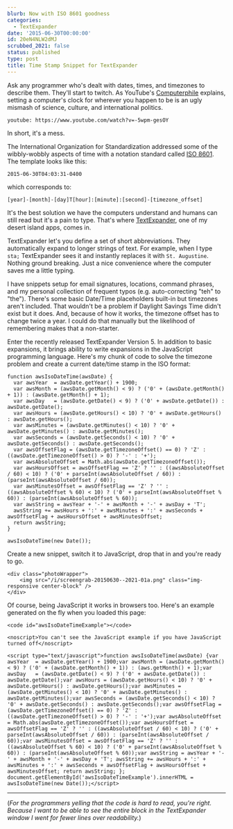 ```yaml
---
blurb: Now with ISO 8601 goodness
categories:
  - TextExpander
date: '2015-06-30T00:00:00'
id: 20eN4NLW2dMJ
scrubbed_2021: false
status: published
type: post
title: Time Stamp Snippet for TextExpander
---
```


Ask any programmer who's dealt with dates, times, and timezones to describe them. They'll start to twitch. As YouTube's [Computerphile](https://www.youtube.com/watch?v=-5wpm-gesOY) explains, setting a computer's clock for wherever you happen to be is an ugly mismash of science, culture, and international politics.

`youtube: https://www.youtube.com/watch?v=-5wpm-gesOY`

In short, it's a mess.

The International Organization for Standardization addressed some of the wibbly-wobbly aspects of time with a notation standard called [ISO 8601](https://en.wikipedia.org/?title=ISO_8601). The template looks like this:

    2015-06-30T04:03:31-0400

which corresponds to:

    [year]-[month]-[day]T[hour]:[minute]:[second]-[timezone_offset]

It's the best solution we have the computers understand and humans can still read but it's a pain to type. That's where [TextExpander](https://smilesoftware.com/TextExpander/index.html), one of my desert island apps, comes in.

TextExpander let's you define a set of short abbreviations. They automatically expand to longer strings of text. For example, when I type `sta;` TextExpander sees it and instantly replaces it with `St. Augustine`. Nothing ground breaking. Just a nice convenience where the computer saves me a little typing. 

I have snippets setup for email signatures, locations, command phrases, and my personal collection of frequent typos (e.g. auto-correcting "teh" to "the"). There's some basic Date/Time placeholders built-in but timezones aren't included. That wouldn't be a problem if Daylight Savings Time didn't exist but it does. And, because of how it works, the timezone offset has to change twice a year. I could do that manually but the likelihood of remembering makes that a non-starter.

Enter the recently released TextExpander Version 5. In addition to basic expansions, it brings ability to write expansions in the JavaScript programming language. Here's my chunk of code to solve the timezone problem and create a current date/time stamp in the ISO format:

```javascript{numberLines: true}
function awsIsoDateTime(awsDate) {
  var awsYear  = awsDate.getYear() + 1900;
  var awsMonth = (awsDate.getMonth() < 9) ? ('0' + (awsDate.getMonth() + 1)) : (awsDate.getMonth() + 1);
  var awsDay   = (awsDate.getDate() < 9) ? ('0' + awsDate.getDate()) : awsDate.getDate();
  var awsHours = (awsDate.getHours() < 10) ? '0' + awsDate.getHours() : awsDate.getHours();
  var awsMinutes = (awsDate.getMinutes() < 10) ? '0' + awsDate.getMinutes() : awsDate.getMinutes();
  var awsSeconds = (awsDate.getSeconds() < 10) ? '0' + awsDate.getSeconds() : awsDate.getSeconds();
  var awsOffsetFlag = (awsDate.getTimezoneOffset() == 0) ? 'Z' : ((awsDate.getTimezoneOffset() > 0) ? '-' : '+');
  var awsAbsoluteOffset = Math.abs(awsDate.getTimezoneOffset());
  var awsHoursOffset = awsOffsetFlag == 'Z' ? '' : ((awsAbsoluteOffset / 60) < 10) ? ('0' + parseInt(awsAbsoluteOffset / 60)) : (parseInt(awsAbsoluteOffset / 60));
  var awsMinutesOffset = awsOffsetFlag == 'Z' ? '' : ((awsAbsoluteOffset % 60) < 10) ? ('0' + parseInt(awsAbsoluteOffset % 60)) : (parseInt(awsAbsoluteOffset % 60));
  var awsString = awsYear + '-' + awsMonth + '-' + awsDay + 'T';
  awsString += awsHours + ':' + awsMinutes + ':' + awsSeconds + awsOffsetFlag + awsHoursOffset + awsMinutesOffset;
  return awsString;
}

awsIsoDateTime(new Date());
```

Create a new snippet, switch it to JavaScript, drop that in and you're ready to go.

```
<div class="photoWrapper">
    <img src="/i/screengrab-20150630--2021-01a.png" class="img-responsive center-block" />
</div>
```

Of course, being JavaScript it works in browsers too. Here's an example generated on the fly when you loaded this page:

```
<code id="awsIsoDateTimeExample"></code>

<noscript>You can't see the JavaScript example if you have JavaScript turned off</noscript>

<script type="text/javascript">function awsIsoDateTime(awsDate) {var awsYear  = awsDate.getYear() + 1900;var awsMonth = (awsDate.getMonth() < 9) ? ('0' + (awsDate.getMonth() + 1)) : (aws.getMonth() + 1);var awsDay   = (awsDate.getDate() < 9) ? ('0' + awsDate.getDate()) : awsDate.getDate();var awsHours = (awsDate.getHours() < 10) ? '0' + awsDate.getHours() : awsDate.getHours();var awsMinutes = (awsDate.getMinutes() < 10) ? '0' + awsDate.getMinutes() : awsDate.getMinutes();var awsSeconds = (awsDate.getSeconds() < 10) ? '0' + awsDate.getSeconds() : awsDate.getSeconds();var awsOffsetFlag = (awsDate.getTimezoneOffset() == 0) ? 'Z' : ((awsDate.getTimezoneOffset() > 0) ? '-' : '+');var awsAbsoluteOffset = Math.abs(awsDate.getTimezoneOffset());var awsHoursOffset = awsOffsetFlag == 'Z' ? '' : ((awsAbsoluteOffset / 60) < 10) ? ('0' + parseInt(awsAbsoluteOffset / 60)) : (parseInt(awsAbsoluteOffset / 60));var awsMinutesOffset = awsOffsetFlag == 'Z' ? '' : ((awsAbsoluteOffset % 60) < 10) ? ('0' + parseInt(awsAbsoluteOffset % 60)) : (parseInt(awsAbsoluteOffset % 60));var awsString = awsYear + '-' + awsMonth + '-' + awsDay + 'T'; awsString += awsHours + ':' + awsMinutes + ':' + awsSeconds + awsOffsetFlag + awsHoursOffset + awsMinutesOffset; return awsString; }; document.getElementById('awsIsoDateTimeExample').innerHTML = awsIsoDateTime(new Date());</script>
```

---


(_For the programmers yelling that the code is hard to read, you're right. Because I want to be able to see the entire block in the TextExpander window I went for fewer lines over readability._)
